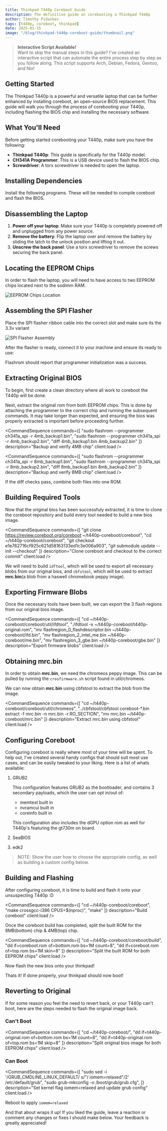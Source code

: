 ```yaml
---
title: Thinkpad T440p Coreboot Guide
description: The definitive guide on corebooting a Thinkpad T440p
author: Timothy Pidashev
tags: [t440p, coreboot, thinkpad]
date: 2025-01-15
image: "/blog/thinkpad-t440p-coreboot-guide/thumbnail.png"
---
```



> **Interactive Script Available!**  
> Want to skip the manual steps in this guide? 
> I've created an interactive script that can automate the entire process step by step as you follow along.
> This script supports Arch, Debian, Fedora, Gentoo, and Nix!

<Command 
  description="Interactive script"
  command="curl -fsSL https://timmypidashev.dev/scripts/run.sh | sh -s -- -t coreboot-t440p"
  client:load
/>

## Getting Started 
The Thinkpad T440p is a powerful and versatile laptop that can be further enhanced by installing coreboot, 
an open-source BIOS replacement. This guide will walk you through the process of corebooting your T440p, 
including flashing the BIOS chip and installing the necessary software.

## What You'll Need

Before getting started corebooting your T440p, make sure you have the following:

- **Thinkpad T440p**: This guide is specifically for the T440p model.
- **CH341A Programmer**: This is a USB device used to flash the BIOS chip.
- **Screwdriver**: A torx screwdriver is needed to open the laptop.

## Installing Dependencies

Install the following programs. These will be needed to compile coreboot and flash the BIOS.

<Commands
  description="Install prerequisite packages"
  archCommand="sudo pacman -S base-devel curl git gcc-ada ncurses zlib nasm sharutils unzip flashrom"
  debianCommand="sudo apt install build-essential curl git gnat libncurses-dev zlib1g-dev nasm sharutils unzip flashrom"
  fedoraCommand="sudo dnf install @development-tools curl git gcc-gnat ncurses-devel zlib-devel nasm sharutils unzip flashrom"
  gentooCommand="sudo emerge --ask sys-devel/base-devel net-misc/curl dev-vcs/git sys-devel/gcc ncurses dev-libs/zlib dev-lang/nasm app-arch/sharutils app-arch/unzip sys-apps/flashrom"
  nixCommand="nix-env -i stdenv curl git gcc gnat ncurses zlib nasm sharutils unzip flashrom"
  client:load
/>

## Disassembling the Laptop
1. **Power off your laptop**: Make sure your T440p is completely powered off and unplugged from any power source.
2. **Remove the battery**: Flip the laptop over and remove the battery by sliding the latch to the unlock position and lifting it out.
3. **Unscrew the back panel**: Use a torx screwdriver to remove the screws securing the back panel.

## Locating the EEPROM Chips

In order to flash the laptop, you will need to have access to two EEPROM chips located next to the sodimm RAM.

![EEPROM Chips Location](/blog/thinkpad-t440p-coreboot-guide/eeprom_chips_location.png)

## Assembling the SPI Flasher

Place the SPI flasher ribbon cable into the correct slot and make sure its the 3.3v variant

![SPI Flasher Assembly](/blog/thinkpad-t440p-coreboot-guide/spi_flasher_assembly.png)

After the flasher is ready, connect it to your machine and ensure its ready to use:

<Command 
  description="Ensure the CH341A flasher is being detected"
  command="flashrom --programmer ch341a_spi"
/>

Flashrom should report that programmer initialization was a success.

## Extracting Original BIOS

To begin, first create a clean directory where all work to coreboot
the T440p will be done.

<Command 
  description="Create a directory where all work will be done"
  command="mkdir ~/t440p-coreboot"
  client:load
/>

Next, extract the original rom from both EEPROM chips. This is 
done by attaching the programmer to the correct chip and running
the subsequent commands. It may take longer than expected, and 
ensuring the bios was properly extracted is important before proceeding
further.

<CommandSequence 
  commands={[
    "sudo flashrom --programmer ch341a_spi -r 4mb_backup1.bin",
    "sudo flashrom --programmer ch341a_spi -r 4mb_backup2.bin",
    "diff 4mb_backup1.bin 4mb_backup2.bin"
  ]}
  description="Backup and verify 4MB chip"
  client:load
/>

<CommandSequence
  commands={[
    "sudo flashrom --programmer ch341a_spi -r 8mb_backup1.bin",
    "sudo flashrom --programmer ch341a_spi -r 8mb_backup2.bin",
    "diff 8mb_backup1.bin 8mb_backup2.bin"
  ]}
  description="Backup and verify 8MB chip"
  client:load
/>

If the diff checks pass, combine both files into one ROM.

<Command
  description="Combine 4MB & 8MB into one ROM"
  command="cat 8mb_backup_1.bin 4mb_backup1.bin > t440p-original.rom"
  client:load
/>

## Building Required Tools

Now that the original bios has been successfuly extracted, it is time 
to clone the coreboot repository and build every tool needed to build
a new bios image.

<CommandSequence
  commands={[
    "git clone https://review.coreboot.org/coreboot ~/t440p-coreboot/coreboot",
    "cd ~/t440p-coreboot/coreboot",
    "git checkout e1e762716cf925c621d58163133ed1c3e006a903",
    "git submodule update --init --checkout"
  ]}
  description="Clone coreboot and checkout to the correct commit"
  client:load
/>

We will need to build `idftool`, which will be used to export all necessary blobs
from our original bios, and `cbfstool`, which will be used to extract __mrc.bin__(a blob 
from a haswell chromebook peppy image).

<Command 
  description="Build util/ifdtool"
  command="cd ~/t440p-coreboot/coreboot/util/ifdtool && make"
  client:load
/>

<Command
  description="Build util/cbfstool"
  command="cd ~/t440p-coreboot/coreboot/ && make -C util/cbfstool"
  client:load
/>

## Exporting Firmware Blobs

Once the necessary tools have been built, we can export the
3 flash regions from our original bios image.

<CommandSequence
  commands={[
    "cd ~/t440p-coreboot/coreboot/util/ifdtool",
    "./ifdtool -x ~/t440p-coreboot/t440p-original.rom",
    "mv flashregion_0_flashdescriptor.bin ~/t440p-coreboot/ifd.bin",
    "mv flashregion_2_intel_me.bin ~/t440p-coreboot/me.bin",
    "mv flashregion_3_gbe.bin ~/t440p-coreboot/gbe.bin"
  ]}
  description="Export firmware blobs"
  client:load
/>

## Obtaining mrc.bin

In order to obtain __mrc.bin__, we need the chromeos peppy image.
This can be pulled by running the `crosfirmware.sh` script found in util/chromeos.

<Command
  description="Download peppy chromeos image"
  command="cd ~/t440p-coreboot/coreboot/util/chromeos && ./crosfirmware.sh peppy"
  client:load
/>


We can now obtain __mrc.bin__ using cbfstool to extract the blob from the image.

<CommandSequence
  commands={[
    "cd ~/t440p-coreboot/coreboot/util/chromeos",
    "../cbfstool/cbfstool coreboot-*.bin extract -f mrc.bin -n mrc.bin -r RO_SECTION",
    "mv mrc.bin ~/t440p-coreboot/mrc.bin"
  ]}
  description="Extract mrc.bin using cbfstool"
  client:load
/>

## Configuring Coreboot

Configuring coreboot is really where most of your time will be spent. To help out, 
I've created several handy configs that should suit most use cases, and can be easily
tweaked to your liking. Here is a list of whats available:

1. GRUB2

    This configuration features GRUB2 as the bootloader, and contains 3 secondary payloads, 
    which the user can opt in/out of:
    
    * memtest built in
    * nvramcui built in 
    * coreinfo built in

    This configuration also includes the dGPU option rom as well for T440p's featuring the gt730m on board.

2. SeaBIOS

3. edk2

> NOTE: Show the user how to choose the appropriate config, as well as building a custom config below.

## Building and Flashing 

After configuring coreboot, it is time to build and flash it onto your unsuspecting T440p :D

<CommandSequence
  commands={[
    "cd ~/t440p-coreboot/coreboot",
    "make crossgcc-i386 CPUS=$(nproc)",
    "make"
  ]}
  description="Build coreboot"
  client:load 
/>

Once the coreboot build has completed, split the built ROM for the 8MB(bottom) chip & 4MB(top) chip.

<CommandSequence
  commands={[
    "cd ~/t440p-coreboot/coreboot/build",
    "dd if=coreboot.rom of=bottom.rom bs=1M count=8",
    "dd if=coreboot.rom of=top.rom bs=1M skin=8"
  ]}
  description="Split the built ROM for both EEPROM chips"
  client:load
/>

Now flash the new bios onto your thinkpad!

<Command
  description="Flash the 4MB chip"
  command="sudo flashrom --programmer ch341a_spi -w top.rom"
/>

<Command
  description="Flash the 8MB chip"
  command="sudo flashrom --programmer ch341a_spi -w bottom.rom"
/>

Thats it! If done properly, your thinkpad should now boot!

## Reverting to Original

If for some reason you feel the need to revert back, or your T440p can't boot, 
here are the steps needed to flash the original image back.

### Can't Boot

<CommandSequence 
  commands={[
    "cd ~/t440p-coreboot/",
    "dd if=t440p-original.rom of=bottom.rom bs=1M count=8",
    "dd if=t440p-original.rom of=top.rom bs=1M skip=8"
  ]}
  description="Split original bios image for both EEPROM chips"
  client:load
/>

<Command 
  description="Flash the 4MB chip"
  command="sudo flashrom --programmer ch341a_spi -w top.rom"
/>

<Command 
  description="Flash the 8MB chip"
  command="sudo flashrom --programmer ch341a_spi -w bottom.rom"
/>

### Can Boot

<CommandSequence
  commands={[
    "sudo sed -i '/GRUB_CMDLINE_LINUX_DEFAULT/ s/\"/ iomem=relaxed\"/2' /etc/default/grub",
    "sudo grub-mkconfig -o /boot/grub/grub.cfg",
  ]}
  description="Set kernel flag iomem=relaxed and update grub config"
  client:load
/>

Reboot to apply `iomem=relaxed`

<Command
  description="Flash the original bios"
  command="sudo flashrom -p internal:laptop=force_I_want_a_brick -r ~/t440p-coreboot/t440p-original.rom"
/>

And that about wraps it up! If you liked the guide, leave a reaction or comment any changes or fixes
I should make below. Your feedback is greatly appreciated!
